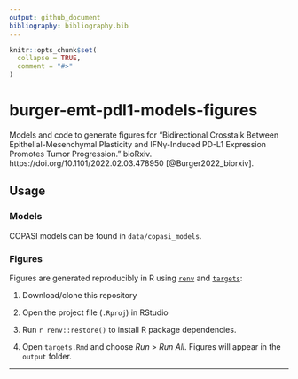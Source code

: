 ```yaml
---
output: github_document
bibliography: bibliography.bib
---
```


<!-- README.md is generated from README.Rmd. Please edit that file -->

```r
knitr::opts_chunk$set(
  collapse = TRUE,
  comment = "#>"
)
```

# burger-emt-pdl1-models-figures

<!-- badges: start -->
<!-- badges: end -->

Models and code to generate figures for “Bidirectional Crosstalk Between Epithelial-Mesenchymal Plasticity and IFNγ-Induced PD-L1 Expression Promotes Tumor Progression.” bioRxiv. https://doi.org/10.1101/2022.02.03.478950 [@Burger2022_biorxiv].

## Usage

### Models

COPASI models can be found in `data/copasi_models`.

### Figures

Figures are generated reproducibly in R using [`renv`](https://rstudio.github.io/renv/index.html) and [`targets`](https://docs.ropensci.org/targets/):

1. Download/clone this repository
2. Open the project file (`.Rproj`) in RStudio
3. Run 
    ```r
renv::restore()
```
    to install R package dependencies.

4. Open `targets.Rmd` and choose *Run* > *Run All*. Figures will appear in the `output` folder.

---